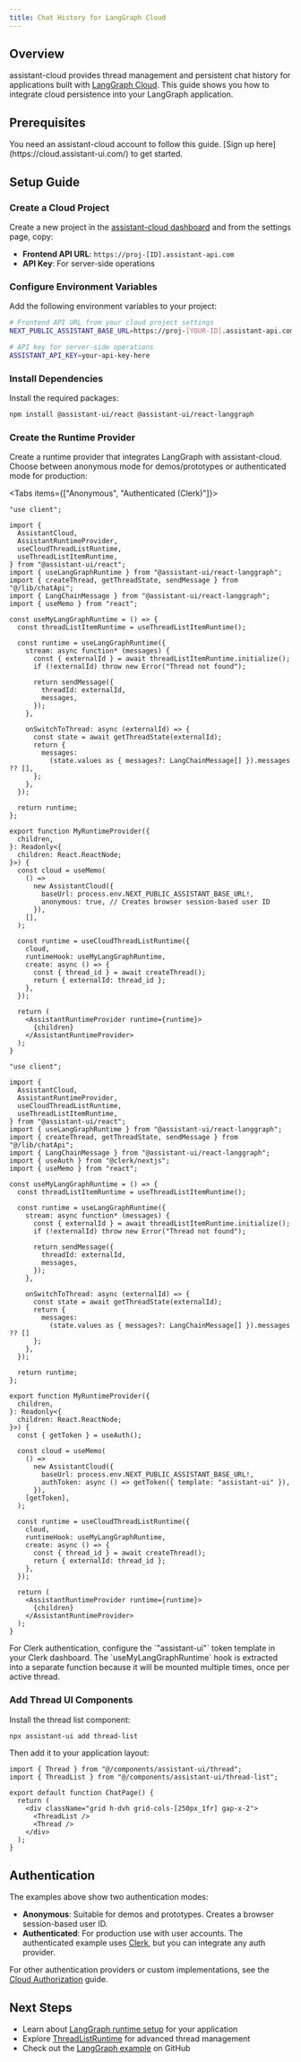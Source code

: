 ```yaml
---
title: Chat History for LangGraph Cloud
---
```



## Overview

assistant-cloud provides thread management and persistent chat history for applications built with [LangGraph Cloud](https://langchain-ai.github.io/langgraph/cloud/). This guide shows you how to integrate cloud persistence into your LangGraph application.

## Prerequisites

<Callout type="info">
  You need an assistant-cloud account to follow this guide. [Sign up here](https://cloud.assistant-ui.com/) to get started.
</Callout>

## Setup Guide

<Steps>

<Step>

### Create a Cloud Project

Create a new project in the [assistant-cloud dashboard](https://cloud.assistant-ui.com/) and from the settings page, copy:

- **Frontend API URL**: `https://proj-[ID].assistant-api.com`
- **API Key**: For server-side operations

</Step>

<Step>

### Configure Environment Variables

Add the following environment variables to your project:

```bash title=".env.local"
# Frontend API URL from your cloud project settings
NEXT_PUBLIC_ASSISTANT_BASE_URL=https://proj-[YOUR-ID].assistant-api.com

# API key for server-side operations
ASSISTANT_API_KEY=your-api-key-here
```

</Step>

<Step>

### Install Dependencies

Install the required packages:

```bash
npm install @assistant-ui/react @assistant-ui/react-langgraph
```

</Step>

<Step>

### Create the Runtime Provider

Create a runtime provider that integrates LangGraph with assistant-cloud. Choose between anonymous mode for demos/prototypes or authenticated mode for production:

<Tabs items={["Anonymous", "Authenticated (Clerk)"]}>

<Tab value="Anonymous">

```tsx title="app/chat/runtime-provider.tsx"
"use client";

import {
  AssistantCloud,
  AssistantRuntimeProvider,
  useCloudThreadListRuntime,
  useThreadListItemRuntime,
} from "@assistant-ui/react";
import { useLangGraphRuntime } from "@assistant-ui/react-langgraph";
import { createThread, getThreadState, sendMessage } from "@/lib/chatApi";
import { LangChainMessage } from "@assistant-ui/react-langgraph";
import { useMemo } from "react";

const useMyLangGraphRuntime = () => {
  const threadListItemRuntime = useThreadListItemRuntime();
  
  const runtime = useLangGraphRuntime({
    stream: async function* (messages) {
      const { externalId } = await threadListItemRuntime.initialize();
      if (!externalId) throw new Error("Thread not found");

      return sendMessage({
        threadId: externalId,
        messages,
      });
    },

    onSwitchToThread: async (externalId) => {
      const state = await getThreadState(externalId);
      return {
        messages:
          (state.values as { messages?: LangChainMessage[] }).messages ?? [],
      };
    },
  });

  return runtime;
};

export function MyRuntimeProvider({
  children,
}: Readonly<{
  children: React.ReactNode;
}>) {
  const cloud = useMemo(
    () =>
      new AssistantCloud({
        baseUrl: process.env.NEXT_PUBLIC_ASSISTANT_BASE_URL!,
        anonymous: true, // Creates browser session-based user ID
      }),
    [],
  );

  const runtime = useCloudThreadListRuntime({
    cloud,
    runtimeHook: useMyLangGraphRuntime,
    create: async () => {
      const { thread_id } = await createThread();
      return { externalId: thread_id };
    },
  });

  return (
    <AssistantRuntimeProvider runtime={runtime}>
      {children}
    </AssistantRuntimeProvider>
  );
}
```

</Tab>

<Tab value="Authenticated (Clerk)">

```tsx title="app/chat/runtime-provider.tsx"
"use client";

import {
  AssistantCloud,
  AssistantRuntimeProvider,
  useCloudThreadListRuntime,
  useThreadListItemRuntime,
} from "@assistant-ui/react";
import { useLangGraphRuntime } from "@assistant-ui/react-langgraph";
import { createThread, getThreadState, sendMessage } from "@/lib/chatApi";
import { LangChainMessage } from "@assistant-ui/react-langgraph";
import { useAuth } from "@clerk/nextjs";
import { useMemo } from "react";

const useMyLangGraphRuntime = () => {
  const threadListItemRuntime = useThreadListItemRuntime();
  
  const runtime = useLangGraphRuntime({
    stream: async function* (messages) {
      const { externalId } = await threadListItemRuntime.initialize();
      if (!externalId) throw new Error("Thread not found");

      return sendMessage({
        threadId: externalId,
        messages,
      });
    },

    onSwitchToThread: async (externalId) => {
      const state = await getThreadState(externalId);
      return {
        messages:
          (state.values as { messages?: LangChainMessage[] }).messages ?? []
      };
    },
  });

  return runtime;
};

export function MyRuntimeProvider({
  children,
}: Readonly<{
  children: React.ReactNode;
}>) {
  const { getToken } = useAuth();

  const cloud = useMemo(
    () =>
      new AssistantCloud({
        baseUrl: process.env.NEXT_PUBLIC_ASSISTANT_BASE_URL!,
        authToken: async () => getToken({ template: "assistant-ui" }),
      }),
    [getToken],
  );

  const runtime = useCloudThreadListRuntime({
    cloud,
    runtimeHook: useMyLangGraphRuntime,
    create: async () => {
      const { thread_id } = await createThread();
      return { externalId: thread_id };
    },
  });

  return (
    <AssistantRuntimeProvider runtime={runtime}>
      {children}
    </AssistantRuntimeProvider>
  );
}
```

<Callout type="info">
  For Clerk authentication, configure the `"assistant-ui"` token template in your Clerk dashboard.
</Callout>

</Tab>

</Tabs>

<Callout type="info">
  The `useMyLangGraphRuntime` hook is extracted into a separate function because it will be mounted multiple times, once per active thread.
</Callout>

</Step>

<Step>

### Add Thread UI Components

Install the thread list component:

```bash
npx assistant-ui add thread-list
```

Then add it to your application layout:

```tsx title="app/chat/page.tsx"
import { Thread } from "@/components/assistant-ui/thread";
import { ThreadList } from "@/components/assistant-ui/thread-list";

export default function ChatPage() {
  return (
    <div className="grid h-dvh grid-cols-[250px_1fr] gap-x-2">
      <ThreadList />
      <Thread />
    </div>
  );
}
```

</Step>

</Steps>

## Authentication

The examples above show two authentication modes:

- **Anonymous**: Suitable for demos and prototypes. Creates a browser session-based user ID.
- **Authenticated**: For production use with user accounts. The authenticated example uses [Clerk](https://clerk.com/), but you can integrate any auth provider.

For other authentication providers or custom implementations, see the [Cloud Authorization](/docs/cloud/authorization) guide.

## Next Steps

- Learn about [LangGraph runtime setup](/docs/runtimes/langgraph) for your application
- Explore [ThreadListRuntime](/docs/api-reference/runtimes/ThreadListRuntime) for advanced thread management
- Check out the [LangGraph example](https://github.com/assistant-ui/assistant-ui/tree/main/examples/with-langgraph) on GitHub
